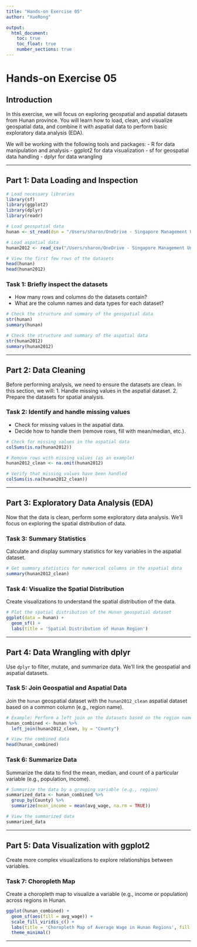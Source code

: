 ```yaml
---
title: "Hands-on Exercise 05"
author: "XueRong"

output: 
  html_document:
    toc: true
    toc_float: true
    number_sections: true
---
```


# Hands-on Exercise 05

## Introduction

In this exercise, we will focus on exploring geospatial and aspatial datasets from Hunan province. You will learn how to load, clean, and visualize geospatial data, and combine it with aspatial data to perform basic exploratory data analysis (EDA).

We will be working with the following tools and packages: - R for data manipulation and analysis - ggplot2 for data visualization - sf for geospatial data handling - dplyr for data wrangling

------------------------------------------------------------------------

## Part 1: Data Loading and Inspection

```r
# Load necessary libraries
library(sf)       
library(ggplot2)  
library(dplyr)    
library(readr)   

# Load geospatial data
hunan <- st_read(dsn = "/Users/sharon/OneDrive - Singapore Management University/ISSS626 Data/Hands-on_Ex/Hands-on_Ex05/data/geospatial", layer = "Hunan")

# Load aspatial data
hunan2012 <- read_csv("/Users/sharon/OneDrive - Singapore Management University/ISSS626 Data/Hands-on_Ex/Hands-on_Ex05/data/aspatial/Hunan_2012.csv")

# View the first few rows of the datasets
head(hunan)
head(hunan2012)
```

### Task 1: Briefly inspect the datasets

-   How many rows and columns do the datasets contain?
-   What are the column names and data types for each dataset?

```r
# Check the structure and summary of the geospatial data
str(hunan)
summary(hunan)

# Check the structure and summary of the aspatial data
str(hunan2012)
summary(hunan2012)
```

------------------------------------------------------------------------

## Part 2: Data Cleaning

Before performing analysis, we need to ensure the datasets are clean. In this section, we will: 1. Handle missing values in the aspatial dataset. 2. Prepare the datasets for spatial analysis.

### Task 2: Identify and handle missing values

-   Check for missing values in the aspatial data.
-   Decide how to handle them (remove rows, fill with mean/median, etc.).

```r
# Check for missing values in the aspatial data
colSums(is.na(hunan2012))

# Remove rows with missing values (as an example)
hunan2012_clean <- na.omit(hunan2012)

# Verify that missing values have been handled
colSums(is.na(hunan2012_clean))
```

------------------------------------------------------------------------

## Part 3: Exploratory Data Analysis (EDA)

Now that the data is clean, perform some exploratory data analysis. We'll focus on exploring the spatial distribution of data.

### Task 3: Summary Statistics

Calculate and display summary statistics for key variables in the aspatial dataset.

```r
# Get summary statistics for numerical columns in the aspatial data
summary(hunan2012_clean)
```

### Task 4: Visualize the Spatial Distribution

Create visualizations to understand the spatial distribution of the data.

```r
# Plot the spatial distribution of the Hunan geospatial dataset
ggplot(data = hunan) +
  geom_sf() +
  labs(title = 'Spatial Distribution of Hunan Region')
```

------------------------------------------------------------------------

## Part 4: Data Wrangling with dplyr

Use `dplyr` to filter, mutate, and summarize data. We'll link the geospatial and aspatial datasets.

### Task 5: Join Geospatial and Aspatial Data

Join the `hunan` geospatial dataset with the `hunan2012_clean` aspatial dataset based on a common column (e.g., region name).

```r
# Example: Perform a left join on the datasets based on the region name or a common key
hunan_combined <- hunan %>%
  left_join(hunan2012_clean, by = "County")

# View the combined data
head(hunan_combined)
```

### Task 6: Summarize Data

Summarize the data to find the mean, median, and count of a particular variable (e.g., population, income).

```r
# Summarize the data by a grouping variable (e.g., region)
summarized_data <- hunan_combined %>%
  group_by(County) %>%
  summarize(mean_income = mean(avg_wage, na.rm = TRUE))

# View the summarized data
summarized_data
```

------------------------------------------------------------------------

## Part 5: Data Visualization with ggplot2

Create more complex visualizations to explore relationships between variables.

### Task 7: Choropleth Map

Create a choropleth map to visualize a variable (e.g., income or population) across regions in Hunan.

```r
ggplot(hunan_combined) +
  geom_sf(aes(fill = avg_wage)) +
  scale_fill_viridis_c() +
  labs(title = 'Choropleth Map of Average Wage in Hunan Regions', fill = 'Average Wage') +
  theme_minimal()
```

------------------------------------------------------------------------
